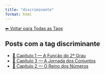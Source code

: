 ```yaml
---
title: "discriminante"
format: html
---
```


[⬅ Voltar para Todas as Tags](../tags.qmd)

## Posts com a tag **discriminante**

- [📘 Capítulo 1 — A Função do 2º Grau](/posts/capitulos/cap1-funcao-quadratica.html)
- [📘 Capítulo 3 — A Jornada dos Conjuntos](/posts/capitulos/cap3-conjuntos.html)
- [📘 Capítulo 2 — O Reino dos Números](/posts/capitulos/cap2-numeros-conjuntos.html)
